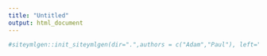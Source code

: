 ```yaml
---
title: "Untitled"
output: html_document
---
```


```r
#siteymlgen::init_siteymlgen(dir=".",authors = c("Adam","Paul"), left="yes")

```
